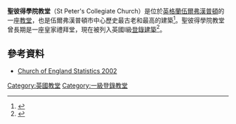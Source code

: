 {{expand|time=2016-03-20T15:12:16+00:00}}
{{Infobox church
|name=St Peter's Collegiate Church, Wolverhampton
|image=St. Peter's Collegiate Church, Wolverhampton - geograph.org.uk - 374475.jpg
|caption=聖彼得學院教堂
|dedication=[[聖彼得|聖彼得]]
|denomination=[[英國國教會|英國國教會]]
|churchmanship=[[高教會派|高教會派]]
|previous denomination  = [[羅馬天主教|羅馬天主教]]
|parish=Central Wolverhampton
|diocese=[[聖公會利奇菲爾德教區|聖公會利奇菲爾德教區]]
|province=[[坎特伯里教省|坎特伯里教省]]
|rector=The Rev'd Preb David Wright
|priest=The Rev'd Eddie Brookes
|curate=The Rev'd Jo Williams
|organistdom=Peter Morris
|organist=Matt Rose, Toby Barnard, Ralf Ayling-Miller, Dr. David Rendell
|warden=Sue Bowden and Deborah Castle
|website=[http://www.wulfruna.org.uk/index/petersChurch/ www.wulfruna.org.uk/index/PetersChurch]|verger = Maureen Bolton|organ scholar(s) = |organist emeritus = Dr David Rendell}}
'''聖彼得學院教堂'''（St Peter's Collegiate Church）是位於[[英格蘭|英格蘭]][[伍爾弗漢普頓|伍爾弗漢普頓]]的一座[[教堂|教堂]]，也是伍爾弗漢普頓市中心歷史最古老和最高的建築<ref name=TCC>{{cite web |url=http://www.wulfruna.org.uk/history.pdf |title=The Collegiate Church of St Peter in Wolverhampton |publisher=Parish of Central Wolverhampton |format=pdf |accessdate=2008-10-12 |deadurl=yes |archiveurl=https://web.archive.org/web/20081120131332/http://www.wulfruna.org.uk/history.pdf |archivedate=2008-11-20 }}</ref>。聖彼得學院教堂曾長期是一座皇家禮拜堂，現在被列入英國I級[[登錄建築|登錄建築]]<ref>{{cite web |url=http://www.wulfruna.org.uk/pdf/St%20Peter%27s%20Organ%20Campaign.pdf |title=Organ Appeal |year=2008 |publisher=Parish of Central Wolverhampton |format=pdf |accessdate=2008-10-12 |deadurl=yes |archiveurl=https://web.archive.org/web/20111005053211/http://www.wulfruna.org.uk/pdf/St%20Peter's%20Organ%20Campaign.pdf |archivedate=2011-10-05 }}</ref>。

==參考資料==
{{Reflist|30em}}
*[http://www.cofe.anglican.org/info/statistics/churchstatistics2002 Church of England Statistics 2002] {{Wayback|url=http://www.cofe.anglican.org/info/statistics/churchstatistics2002 |date=20070203171913 }}
{{coord|52.5869|-2.1280|type:landmark_region:GB-WLV|display=title}}
[[Category:英國教堂|Category:英國教堂]]
[[Category:一級登錄教堂|Category:一級登錄教堂]]